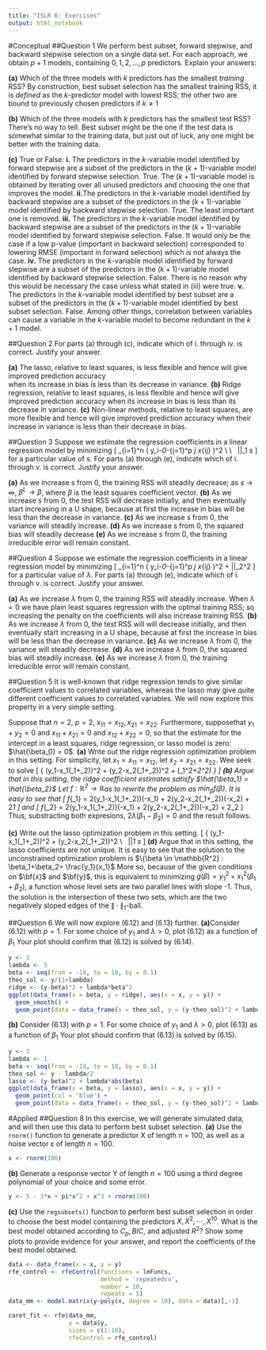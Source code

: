 ```yaml
---
title: "ISLR 6: Exercises"
output: html_notebook
---
```

#Conceptual
##Question 1
We perform best subset, forward stepwise, and backward stepwise selection on a single data set. For each approach, 
we obtain $p + 1$ models, containing $0, 1, 2, \dots, p$ predictors. Explain your answers:

**(a)** Which of the three models with $k$ predictors has the smallest _training_ RSS?
By construction, best subset selection has the smallest training RSS; it is _defined_ as the $k$-predictor model 
with lowest RSS; the other two are bound to previously chosen predictors if $k \neq 1$

**(b)** Which of the three models with $k$ predictors has the smallest test RSS?
There's no way to tell. Best subset might be the one if the test data is somewhat similar to the training data, but
just out of luck, any one might be better with the training data.

**(c)** True or False:
  **i.**  The predictors in the $k$-variable model identified by forward stepwise are a subset of the predictors 
  in the $(k+1)$-variable model identified by forward stepwise selection.
  True. The $(k+1)$-variable model is obtained by iterating over all unused predictors and choosing the one that
  improves the model.
  **ii.**The predictors in the $k$-variable model identified by backward stepwise are a subset of the predictors 
  in the $(k+1)$-variable model identified by backward stepwise selection.
  True. The least important one is removed.
  **iii.** The predictors in the $k$-variable model identified by backward stepwise are a subset of the predictors 
  in the $(k+1)$-variable model identified by forward stepwise selection.
  False. It would only be the case if a low p-value (important in backward selection) corresponded to lowering 
  RMSE (important in forward selection) which is not always the case.
  **iv.** The predictors in the $k$-variable model identified by forward stepwise are a subset of the predictors in
  the $(k+1)$-variable model identified by backward stepwise selection.
  False. There is no reason why this would be necessary the case unless what stated in (iii) were true.
  **v.** The predictors in the $k$-variable model identified by best subset are a subset of the predictors in the 
  $(k+1)$-variable model identified by best subset selection.
  False. Among other things, correlation between variables can cause a variable in the $k$-variable model to
  become redundant in the $k+1$ model.

##Question 2
For parts (a) through (c), indicate which of i. through iv. is correct. Justify your answer.

**(a)** The lasso, relative to least squares, is less flexible and hence will give improved prediction accuracy   
when its increase in bias is less than its decrease in variance.
**(b)** Ridge regression, relative to least squares, is less flexible and hence will give improved prediction 
accuracy when its increase in bias is less than its decrease in variance.
**(c)** Non-linear methods, relative to least squares, are more flexible and hence will give improved prediction
accuracy when their increase in variance is less than their decrease in bias.
  

##Question 3
Suppose we estimate the regression coefficients in a linear regression model by minimizing
\[
\sum_{i=1}^n \left( y_i-\beta_0-\sum_{j=1}^p \beta_j x_{ij} \right)^2 \\ \\
\text{subject to} \ \ \|\beta\|_1 \leq s
\]
for a particular value of s. For parts (a) through (e), indicate which of i. through v. is correct. Justify your 
answer.

**(a)** As we increase s from 0, the training RSS will steadily decrease; as $s \rightarrow \infty$, 
$\beta^L \rightarrow \beta$, where $\beta$ is the least squares coefficient vector.
**(b)** As we increase s from 0, the test RSS will decrease initially, and then eventually start increasing in 
a U shape, because at first the increase in bias will be less than the decrease in variance. 
**(c)** As we increase s from 0, the variance will steadily increase.
**(d)** As we increase s from 0, the squared bias will steadily decrease
**(e)** As we increase s from 0, the training irreducible error will remain constant.

##Question 4
Suppose we estimate the regression coefficients in a linear regression model by minimizing
\[
\sum_{i=1}^n \left( y_i-\beta_0-\sum_{j=1}^p \beta_j x_{ij} \right)^2 + \lambda \|\beta\|_2^2
\]
for a particular value of $\lambda$. For parts (a) through (e), indicate which of i. through v. is correct. 
Justify your answer.

**(a)** As we increase $\lambda$ from 0, the training RSS will steadily increase. When $\lambda = 0$ we have plain
least squares regression with the optmal training RSS; so increasing the penalty on the coefficients will also
increase training RSS.
**(b)** As we increase $\lambda$ from 0, the test RSS will will decrease initially, and then eventually start 
increasing in  a U shape, because at first the increase in bias will be less than the decrease in variance. 
**(c)** As we increase $\lambda$ from 0, the variance will steadily decrease.
**(d)** As we increase $\lambda$ from 0, the squared bias will steadily increase.
**(e)** As we increase $\lambda$ from 0, the training irreducible error will remain constant.

##Question 5
It is well-known that ridge regression tends to give similar coefficient values to correlated variables, whereas 
the lasso may give quite different coefficient values to correlated variables. We will now explore this property 
in a very simple setting.

Suppose that $n = 2, \ p = 2, \ x_{11} = x_{12}, x_{21} = x_{22}$. Furthermore, supposethat $y_1+y_2 =0$ and
$x_{11}+x_{21} =0$ and $x_{12}+x_{22} =0$, so that the estimate for the intercept in a least squares, ridge 
regression, or lasso model is zero: $\hat{\beta_0} = 0$.
**(a)** Write out the ridge regression optimization problem in this setting.
For simplicity, let $x_1 = x_{11} = x_{12}$, let $x_2 = x_{21} = x_{22}$. Wee seek to solve
\[
\min \{ (y_1-x_1(\beta_1+\beta_2))^2 + (y_2-x_2(\beta_1+\beta_2))^2 + \lambda(\beta_1^2+\beta_2^2) \}
\]
**(b)** Argue that in this setting, the ridge coefficient estimates satisfy $\hat{\beta_1} = \hat{\beta_2}$
Let $f: \mathbb{R}^2 \to \mathbb{R}$as to rewrite the problem as $\min_\beta f(\beta)$.
It is easy to see that
\[
f_{\beta_1} = 2(y_1-x_1(\beta_1+\beta_2))(-x_1) + 2(y_2-x_2(\beta_1+\beta_2))(-x_2) + 2\lambda\beta_1
\]
and
\[
f_{\beta_2} = 2(y_1-x_1(\beta_1+\beta_2))(-x_1) + 2(y_2-x_2(\beta_1+\beta_2))(-x_2) + 2\lambda\beta_2
\]
Thus, substracting both expresions, $2\lambda(\beta_1-\beta_2)=0$ and the result follows.

**(c)** Write out the lasso optimization problem in this setting.
\[
\min \min \{ (y_1-x_1(\beta_1+\beta_2))^2 + (y_2-x_2(\beta_1+\beta_2))^2 \\
\text{subject to} \ \ \|\beta\|_1 \leq s_\lambda
\]
**(d)** Argue that in this setting, the lasso coefficients are not unique.
It is easy to see that the solution to the unconstrained optimization problem is 
$\{\beta \in \mathbb{R^2} : \beta_1+\beta_2= \frac{y_1}{x_1}$
More so, because of the given conditions on $\bf{x}$ and $\bf{y}$, this is equivalent to minimizing
$g(\beta) = y_1^2+x_1^2(\beta_1+\beta_2)$, a function whose level sets are two parallel lines with slope -1.
Thus, the solution is the intersection of these two sets, which are the two negatively sloped edges of the 
$\|\cdot\|_1$-ball.

##Question 6
We will now explore (6.12) and (6.13) further.
**(a)**Consider (6.12) with $p = 1$. For some choice of $y_1$ and $\lambda>0$, plot (6.12) as a function of 
$\beta_1$ Your plot should confirm that (6.12) is solved by (6.14).
```r
y <- 3
lambda <- 5
beta <- seq(from = -10, to = 10, by = 0.1)
theo_sol <- y/(1+lambda)
ridge <- (y-beta)^2 + lambda*beta^2
ggplot(data_frame(x = beta, y = ridge), aes(x = x, y = y)) +
  geom_smooth() +
  geom_point(data = data_frame(x = theo_sol, y = (y-theo_sol)^2 + lambda*theo_sol^2), col = 'red')
```

**(b)** Consider (6.13) with $p = 1$. For some choice of $y_1$ and $\lambda>0$, plot (6.13) as a function of 
$\beta_1$ Your plot should confirm that (6.13) is solved by (6.15).
```r
y <- 3
lambda <- 1
beta <- seq(from = -10, to = 10, by = 0.1)
theo_sol <- y - lambda/2
lasso <- (y-beta)^2 + lambda*abs(beta)
ggplot(data_frame(x = beta, y = lasso), aes(x = x, y = y)) +
  geom_point(col = 'blue') +
  geom_point(data = data_frame(x = theo_sol, y = (y-theo_sol)^2 + lambda*abs(theo_sol)), col = 'red')
```

#Applied
##Question 8
In this exercise, we will generate simulated data, and will then use this data to perform best subset selection.
**(a)** Use the `rnorm()` function to generate a predictor X of length n = 100, as well as a noise vector ε of 
length $n = 100$.
```r
x <- rnorm(100)
```

**(b)** Generate a response vector Y of length $n = 100$ using a third degree polynomial of your choice and some
error.
```r
y <- 5 - 3*x + pi*x^2 + x^3 + rnorm(100)
```

**(c)** Use the `regsubsets()` function to perform best subset selection in order to choose the best model 
containing the predictors $X, X^2, \cdots , X^{10}$. What is the best model obtained according to $C_p, BIC$, and 
adjusted $R^2$? Show some plots to provide evidence for your answer, and report the coefficients of the best model 
obtained.
```r
data <- data_frame(x = x, y = y)
rfe_control <- rfeControl(functions = lmFuncs,
                          method = 'repeatedcv', 
                          number = 10, 
                          repeats = 5)
data_mm <- model.matrix(y~poly(x, degree = 10), data = data)[,-1]

caret_fit <- rfe(data_mm,
                 y = data$y,
                 sizes = c(1:10),
                 rfeControl = rfe_control)

```

